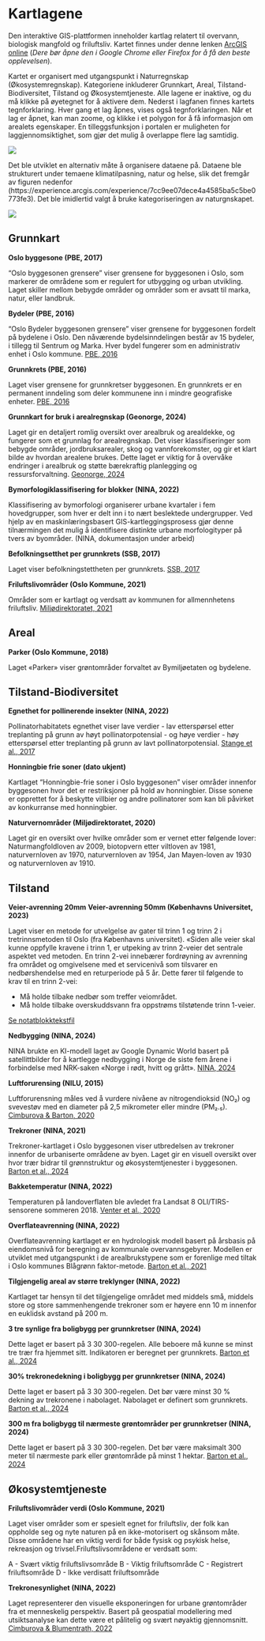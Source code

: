 # Kartlagene
Den interaktive GIS-plattformen inneholder kartlag relatert til  overvann, biologisk mangfold og friluftsliv. Kartet finnes under denne lenken [ArcGIS online](https://experience.arcgis.com/experience/b7addc9c33fd41f381942100e21fa427/) (*Dere bør åpne den i Google Chrome eller Firefox for å få den beste opplevelsen*). 


Kartet er organisert med utgangspunkt i Naturregnskap (Økosystemregnskap). Kategoriene inkluderer Grunnkart, Areal, Tilstand-Biodiversitet, Tilstand og Økosystemtjeneste. Alle lagene er inaktive, og du må klikke på øyetegnet for å aktivere dem. Nederst i lagfanen finnes kartets tegnforklaring. Hver gang et lag åpnes, vises også tegnforklaringen. Når et lag er åpnet, kan man zoome, og klikke i et polygon for å få informasjon om arealets egenskaper. En tilleggsfunksjon i portalen er muligheten for laggjennomsiktighet, som gjør det mulig å overlappe flere lag samtidig. 


![](transparency_new.PNG)

Det ble utviklet en alternativ måte å organisere dataene på. Dataene ble strukturert under temaene klimatilpasning, natur og helse, slik det fremgår av figuren nedenfor (https://experience.arcgis.com/experience/7cc9ee07dece4a4585ba5c5be0773fe3). Det ble imidlertid valgt å bruke kategoriseringen av naturgnskapet.

![](kartportal_klima.PNG)

## Grunnkart

**Oslo byggesone (PBE, 2017)**

"Oslo byggesonen grensere" viser grensene for byggesonen i Oslo, som markerer de områdene som er regulert for utbygging og urban utvikling. Laget skiller mellom bebygde områder og områder som er avsatt til marka, natur, eller landbruk. 

**Bydeler (PBE, 2016)**

"Oslo Bydeler byggesonen grensere" viser grensene for byggesonen fordelt på bydelene i Oslo. Den nåværende bydelsinndelingen består av 15 bydeler, i tillegg til Sentrum og Marka. Hver bydel fungerer som en administrativ enhet i Oslo kommune.
[PBE, 2016](https://www.oslo.kommune.no/statistikk/geografiske-inndelinger/)

**Grunnkrets (PBE, 2016)**

Laget viser grensene for grunnkretser byggesonen. En grunnkrets er en permanent inndeling som deler kommunene inn i mindre geografiske enheter.
[PBE, 2016](https://www.oslo.kommune.no/statistikk/geografiske-inndelinger/)

**Grunnkart for bruk i arealregnskap (Geonorge, 2024)**

Laget gir en detaljert romlig oversikt over arealbruk og arealdekke, og fungerer som et grunnlag for arealregnskap. Det viser klassifiseringer som bebygde områder, jordbruksarealer, skog og vannforekomster, og gir et klart bilde av hvordan arealene brukes. Dette laget er viktig for å overvåke endringer i arealbruk og støtte bærekraftig planlegging og ressursforvaltning.
[Geonorge, 2024](https://kartkatalog.geonorge.no/metadata/grunnkart-for-bruk-i-arealregnskap-testversjon-wms/c7dc425b-60cd-42f7-a84e-202c7d7b912a)

**Bymorfologiklassifisering for blokker (NINA, 2022)**

Klassifisering av bymorfologi organiserer urbane kvartaler i fem hovedgrupper, som hver er delt inn i to nært beslektede undergrupper. Ved hjelp av en maskinlæringsbasert GIS-kartleggingsprosess gjør denne tilnærmingen det mulig å identifisere distinkte urbane morfologityper på tvers av byområder.
(NINA, dokumentasjon under arbeid)

**Befolkningsetthet per grunnkrets (SSB, 2017)**

Laget viser befolkningstettheten per grunnkrets. 
[SSB, 2017](https://www.ssb.no/statbank/table/04317) 

**Friluftslivområder (Oslo Kommune, 2021)**

Områder som er kartlagt og verdsatt av kommunen for allmennhetens friluftsliv.
[Miljødirektoratet, 2021](https://www.miljodirektoratet.no/globalassets/publikasjoner/m98/m98.PDF)

## Areal

**Parker (Oslo Kommune, 2018)**

Laget «Parker» viser grøntområder forvaltet av Bymiljøetaten og bydelene.  

## Tilstand-Biodiversitet

**Egnethet for pollinerende insekter (NINA, 2022)**

Pollinatorhabitatets egnethet viser lave verdier - lav etterspørsel etter treplanting på grunn av høyt pollinatorpotensial - og høye verdier - høy etterspørsel etter treplanting på grunn av lavt pollinatorpotensial.
[Stange et al., 2017](https://doi.org/10.3897/oneeco.2.e14014)

**Honningbie frie soner (dato ukjent)**

Kartlaget "Honningbie-frie soner i Oslo byggesonen" viser områder innenfor byggesonen hvor det er restriksjoner på hold av honningbier. 
Disse sonene er opprettet for å beskytte villbier og andre pollinatorer som kan bli påvirket av konkurranse med honningbier.

**Naturvernområder (Miljødirektoratet, 2020)**

Laget gir en oversikt over hvilke områder som er vernet etter følgende lover: Naturmangfoldloven av 2009, biotopvern etter viltloven av 1981, naturvernloven av 1970, naturvernloven av 1954, Jan Mayen-loven av 1930 og naturvernloven av 1910.

## Tilstand

**Veier-avrenning 20mm**
**Veier-avrenning 50mm (Københavns Universitet, 2023)**

Laget viser en metode for utvelgelse av gater til trinn 1 og trinn 2 i tretrinnsmetoden til Oslo (fra Københavns universitet). «Siden alle veier skal kunne oppfylle kravene i trinn 1, er utpeking av trinn 2-veier det sentrale aspektet ved metoden. En trinn 2-vei innebærer fordrøyning av avrenning fra området og omgivelsene med et servicenivå som tilsvarer en nedbørshendelse med en returperiode på 5 år. Dette fører til følgende to krav til en trinn 2-vei:

- Må holde tilbake nedbør som treffer veiområdet.
- Må holde tilbake overskuddsvann fra oppstrøms tilstøtende trinn 1-veier.

[Se notatblokktekstfil](https://github.com/NINAnor/SPARE_project/blob/main/layer_veieravren.txt)

**Nedbygging (NINA, 2024)**

NINA brukte en KI-modell laget av Google Dynamic World basert på satellittbilder for å kartlegge nedbygging i Norge de siste fem årene i forbindelse med NRK-saken «Norge i rødt, hvitt og grått».
[NINA, 2024](https://www.nina.no/Om-NINA/Aktuelt/Nyheter/article/kartlegg-nedbygging-av-natur-selv)

**Luftforurensing (NILU, 2015)**

Luftforurensning måles ved å vurdere nivåene av nitrogendioksid (NO₂) og svevestøv med en diameter på 2,5 mikrometer eller mindre (PM₂.₅).
[Cimburova & Barton, 2020](https://doi.org/10.1016/j.ufug.2020.126801)

**Trekroner (NINA, 2021)**

Trekroner-kartlaget i Oslo byggesonen viser utbredelsen av trekroner innenfor de urbaniserte områdene av byen. 
Laget gir en visuell oversikt over hvor trær bidrar til grønnstruktur og økosystemtjenester i byggesonen.
[Barton et al., 2024](https://brage.nina.no/nina-xmlui/handle/11250/3134268)

**Bakketemperatur (NINA, 2022)**

Temperaturen på landoverflaten ble avledet fra Landsat 8 OLI/TIRS-sensorene sommeren 2018.
[Venter et al., 2020](https://doi.org/10.1016/j.scitotenv.2019.136193)

**Overflateavrenning (NINA, 2022)**

Overflateavrenning kartlaget er en hydrologisk modell basert på årsbasis på eiendomsnivå for beregning av kommunale overvannsgebyrer. Modellen er utviklet med utgangspunkt i de arealbrukstypene som er forenlige med tiltak i Oslo kommunes Blågrønn faktor-metode.
[Barton et al., 2021](https://niva.brage.unit.no/niva-xmlui/bitstream/handle/11250/2984562/BartonBrukerfinansiertVann2021bl%25C3%25A5.pdf?sequence=1&isAllowed=y)


**Tilgjengelig areal av større treklynger (NINA, 2022)**

Kartlaget tar hensyn til det tilgjengelige området med middels små, middels store og store sammenhengende trekroner som er høyere enn 10 m innenfor en euklidsk avstand på 200 m.


**3 tre synlige fra boligbygg per grunnkretser (NINA, 2024)**

Dette laget er basert på 3 30 300-regelen. Alle beboere må kunne se minst tre trær fra hjemmet sitt. Indikatoren er beregnet per grunnkrets.
[Barton et al., 2024](https://brage.nina.no/nina-xmlui/handle/11250/3134268)

**30% trekronedekning i boligbygg per grunnkretser (NINA, 2024)**

Dette laget er basert på 3 30 300-regelen. Det bør være minst 30 % dekning av trekronene i nabolaget. Nabolaget er definert som grunnkrets.
[Barton et al., 2024](https://brage.nina.no/nina-xmlui/handle/11250/3134268)

**300 m fra boligbygg til nærmeste grøntområder per grunnkretser  (NINA, 2024)**

Dette laget er basert på 3 30 300-regelen. Det bør være maksimalt 300 meter til nærmeste park eller grøntområde på minst 1 hektar. 
[Barton et al., 2024](https://brage.nina.no/nina-xmlui/handle/11250/3134268)

## Økosystemtjeneste

**Friluftslivområder verdi (Oslo Kommune, 2021)**

Laget viser områder som er spesielt egnet for friluftsliv, der folk kan oppholde seg og nyte naturen på en ikke-motorisert og skånsom måte. Disse områdene har en viktig verdi for både fysisk og psykisk helse, rekreasjon og trivsel.Friluftslivsområdene er verdsatt som:

A - Svært viktig friluftslivsområde
B - Viktig friluftsområde
C - Registrert friluftsområde
D - Ikke verdisatt friluftsområde

**Trekronesynlighet (NINA, 2022)**

Laget representerer den visuelle eksponeringen for urbane grøntområder fra et menneskelig perspektiv. Basert på geospatial modellering med utsiktsanalyse kan dette være et pålitelig og svært nøyaktig gjennomsnitt. 
[Cimburova & Blumentrath, 2022](https://doi.org/10.1016/j.landurbplan.2022.104395)
